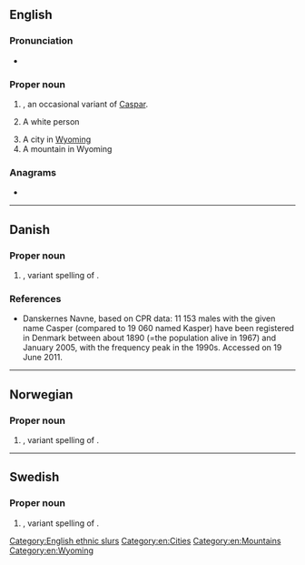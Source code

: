 ==English==

===Pronunciation===
* {{a|GA}} {{IPA|/ˈkæspɚ/|lang=en}}

===Proper noun===
{{en-proper noun}}

# {{given name|male|from=Old Persian}}, an occasional variant of [[Caspar]].
# {{lb|en|offensive|slang}} A white person
# A city in [[Wyoming]]
# A mountain in Wyoming

===Anagrams===
* {{anagrams|en|Pacers|Scaper|capers|crapes|e-scrap|escarp|pacers|parsec|recaps|scaper|scrape|secpar|spacer}}

[[Category:English ethnic slurs]]
[[Category:en:Cities]]
[[Category:en:Mountains]]
[[Category:en:Wyoming]]

----

==Danish==

===Proper noun===
{{da-proper noun}}

# {{given name|male|lang=da}}, variant spelling of {{l|da|Kasper}}.

===References===
* [http://www.danskernesnavne.navneforskning.ku.dk/ ] Danskernes Navne, based on CPR data: 11 153 males with the given name Casper (compared to 19 060 named Kasper) have been registered in Denmark between about 1890 (=the population alive in 1967) and January 2005, with the frequency peak in the 1990s. Accessed on 19 June 2011.

----

==Norwegian==

===Proper noun===
{{no-proper noun}}

# {{given name|male|lang=no}}, variant spelling of {{l|no|Kasper}}.

----

==Swedish==

===Proper noun===
{{head|sv|proper noun}}

# {{given name|male|lang=sv}}, variant spelling of {{l|sv|Kasper}}.